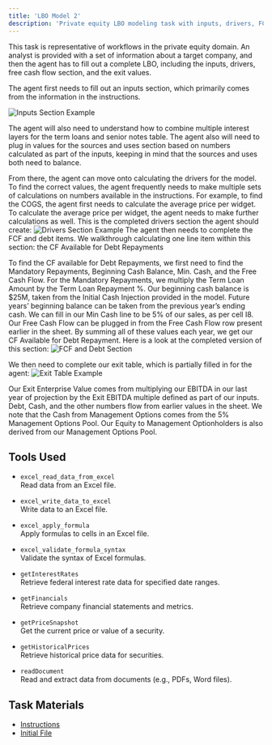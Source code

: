 ```yaml
---
title: 'LBO Model 2'
description: 'Private equity LBO modeling task with inputs, drivers, FCF/debt, and exit'
---
```


This task is representative of workflows in the private equity domain. An analyst is provided with a set of information about a target company, and then the agent has to fill out a complete LBO, including the inputs, drivers, free cash flow section, and the exit values. 

The agent first needs to fill out an inputs section, which primarily comes from the information in the instructions. 

![Inputs Section Example](/images/LBO2/lbo2-inputs.png)

The agent will also need to understand how to combine multiple interest layers for the term loans and senior notes table. The agent also will need to plug in values for the sources and uses section based on numbers calculated as part of the inputs, keeping in mind that the sources and uses both need to balance. 

From there, the agent can move onto calculating the drivers for the model. To find the correct values, the agent frequently needs to make multiple sets of calculations on numbers available in the instructions. For example, to find the COGS, the agent first needs to calculate the average price per widget. To calculate the average price per widget, the agent needs to make further calculations as well. This is the completed drivers section the agent should create: 
![Drivers Section Example](/images/LBO2/lbo2-drivers.png)
The agent then needs to complete the FCF and debt items. We walkthrough calculating one line item within this section: the CF Available for Debt Repayments


To find the CF available for Debt Repayments, we first need to find the Mandatory Repayments, Beginning Cash Balance, Min. Cash, and the Free Cash Flow. For the Mandatory Repayments, we multiply the Term Loan Amount by the Term Loan Repayment %. Our beginning cash balance is $25M, taken from the Initial Cash Injection provided in the model. Future years’ beginning balance can be taken from the previous year’s ending cash. We can fill in our Min Cash line to be 5% of our sales, as per cell I8. Our Free Cash Flow can be plugged in from the Free Cash Flow row present earlier in the sheet. By summing all of these values each year, we get our CF Available for Debt Repayment. Here is a look at the completed version of this section:
![FCF and Debt Section](/images/LBO2/lbo2-fcf-debt.png)

We then need to complete our exit table, which is partially filled in for the agent:
![Exit Table Example](/images/LBO2/lbo2-exit.png)

 

Our Exit Enterprise Value comes from multiplying our EBITDA in our last year of projection by the Exit EBITDA multiple defined as part of our inputs. Debt, Cash, and the other numbers flow from earlier values in the sheet. We note that the Cash from Management Options comes from the 5% Management Options Pool. Our Equity to Management Optionholders is also derived from our Management Options Pool. 

## Tools Used

- `excel_read_data_from_excel`  
  Read data from an Excel file.

- `excel_write_data_to_excel`  
  Write data to an Excel file.

- `excel_apply_formula`  
  Apply formulas to cells in an Excel file.

- `excel_validate_formula_syntax`  
  Validate the syntax of Excel formulas.

- `getInterestRates`  
  Retrieve federal interest rate data for specified date ranges.

- `getFinancials`  
  Retrieve company financial statements and metrics.

- `getPriceSnapshot`  
  Get the current price or value of a security.

- `getHistoricalPrices`  
  Retrieve historical price data for securities.

- `readDocument`  
  Read and extract data from documents (e.g., PDFs, Word files).

## Task Materials

- <a href="/files/lbo-model-2/Instructions.pdf" target="_blank" rel="noopener" download>Instructions</a>
- <a href="/files/lbo-model-2/InitState.xlsx" target="_blank" rel="noopener" download>Initial File</a>










